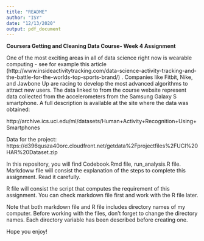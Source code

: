 ```yaml
---
title: "README"
author: "ISY"
date: "12/13/2020"
output: pdf_document
---
```


**Coursera Getting and Cleaning Data Course- Week 4 Assignment**

One of the most exciting areas in all of data science right now is wearable computing - see for example this article (http://www.insideactivitytracking.com/data-science-activity-tracking-and-the-battle-for-the-worlds-top-sports-brand/) . Companies like Fitbit, Nike, and Jawbone Up are racing to develop the most advanced algorithms to attract new users. The data linked to from the course website represent data collected from the accelerometers from the Samsung Galaxy S smartphone. A full description is available at the site where the data was obtained:

http://archive.ics.uci.edu/ml/datasets/Human+Activity+Recognition+Using+Smartphones

Data for the project:
https://d396qusza40orc.cloudfront.net/getdata%2Fprojectfiles%2FUCI%20HAR%20Dataset.zip

In this repository, you will find Codebook.Rmd file, run_analysis.R file. Markdoww
file will consist the explanation of the steps to complete this assignment. Read it carefully.

R file will consist the script that computes the requirement of this assignment.
You can check markdown file first and work with the R file later.

Note that both markdown file and R file includes directory names of my computer.
Before working with the files, don't forget to change the directory names. Each
directory variable has been described before creating one.

Hope you enjoy!